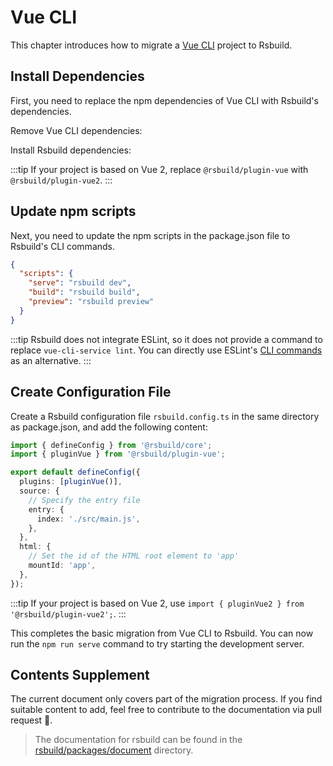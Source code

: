 # Vue CLI

This chapter introduces how to migrate a [Vue CLI](https://github.com/vuejs/vue-cli) project to Rsbuild.

## Install Dependencies

First, you need to replace the npm dependencies of Vue CLI with Rsbuild's dependencies.


Remove Vue CLI dependencies:

<PackageManagerTabs command="remove @vue/cli-service @vue/cli-plugin-babel @vue/cli-plugin-eslint core-js" />

Install Rsbuild dependencies:

<PackageManagerTabs command="add @rsbuild/core @rsbuild/plugin-vue -D" />

:::tip
If your project is based on Vue 2, replace `@rsbuild/plugin-vue` with `@rsbuild/plugin-vue2`.
:::

## Update npm scripts

Next, you need to update the npm scripts in the package.json file to Rsbuild's CLI commands.

```json
{
  "scripts": {
    "serve": "rsbuild dev",
    "build": "rsbuild build",
    "preview": "rsbuild preview"
  }
}
```

:::tip
Rsbuild does not integrate ESLint, so it does not provide a command to replace `vue-cli-service lint`. You can directly use ESLint's [CLI commands](https://eslint.org/docs/latest/use/command-line-interface) as an alternative.
:::

## Create Configuration File

Create a Rsbuild configuration file `rsbuild.config.ts` in the same directory as package.json, and add the following content:

```typescript
import { defineConfig } from '@rsbuild/core';
import { pluginVue } from '@rsbuild/plugin-vue';

export default defineConfig({
  plugins: [pluginVue()],
  source: {
    // Specify the entry file
    entry: {
      index: './src/main.js',
    },
  },
  html: {
    // Set the id of the HTML root element to 'app'
    mountId: 'app',
  },
});
```

:::tip
If your project is based on Vue 2, use `import { pluginVue2 } from '@rsbuild/plugin-vue2';`.
:::

This completes the basic migration from Vue CLI to Rsbuild. You can now run the `npm run serve` command to try starting the development server.

## Contents Supplement

The current document only covers part of the migration process. If you find suitable content to add, feel free to contribute to the documentation via pull request 🤝.

> The documentation for rsbuild can be found in the [rsbuild/packages/document](https://github.com/web-infra-dev/rsbuild/tree/main/packages/document) directory.
